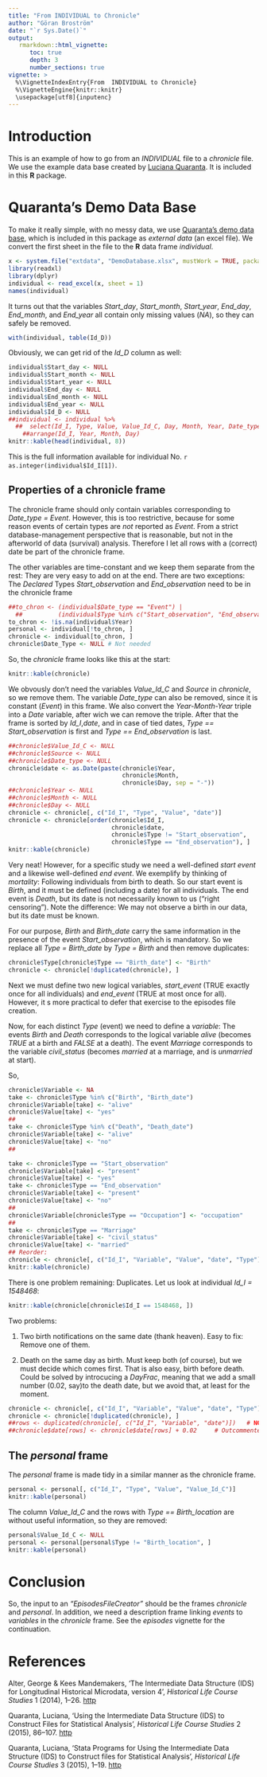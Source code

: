 ```yaml
---
title: "From INDIVIDUAL to Chronicle"
author: "Göran Broström"
date: "`r Sys.Date()`"
output: 
   rmarkdown::html_vignette:
      toc: true
      depth: 3
      number_sections: true
vignette: >
  %\VignetteIndexEntry{From  INDIVIDUAL to Chronicle}
  %\VignetteEngine{knitr::knitr}
  \usepackage[utf8]{inputenc}
---
```


# Introduction 

This is an example of how to go from an *INDIVIDUAL* file to a *chronicle* file. We use the example data base created by [Luciana Quaranta](http://www.ekh.lu.se/personal/staff/ekh-lqn). It is included in this **R** package.



# Quaranta's Demo Data Base

To make it really simple, with no messy data, we use [Quaranta's demo data base](http://www.ehps-net.eu/article/stata-programs-using-intermediate-data-structure-ids-construct-files-statistical-analysis), which is included in this package as *external data* (an excel file). We convert the first sheet in the file to the **R** data frame *individual*.

```r
x <- system.file("extdata", "DemoDatabase.xlsx", mustWork = TRUE, package = "idsr")
library(readxl)
library(dplyr)
individual <- read_excel(x, sheet = 1)
names(individual)
```

It turns out that the variables *Start_day*, *Start_month*, *Start_year*, *End_day*, *End_month*, and *End_year* all contain only missing values (*NA*), so they can safely be removed.  

```r
with(individual, table(Id_D))
```

Obviously, we can get rid of the *Id_D* column as well:

```r
individual$Start_day <- NULL
individual$Start_month <- NULL
individual$Start_year <- NULL
individual$End_day <- NULL
individual$End_month <- NULL
individual$End_year <- NULL
individual$Id_D <- NULL
##individual <- individual %>%
  ##  select(Id_I, Type, Value, Value_Id_C, Day, Month, Year, Date_type, Source) %>%
    ##arrange(Id_I, Year, Month, Day)
knitr::kable(head(individual, 8))
```


This is the full information available for individual No. `r as.integer(individual$Id_I[1])`.

## Properties of a chronicle frame

The chronicle frame should only contain variables corresponding to *Date_type = Event*. However, this is too restrictive, because for some reason events of certain types are *not* reported as *Event*. From a strict database-management perspective that is reasonable, but not in the afterworld of data (survival) analysis. Therefore I let all rows with a (correct) date be part of the chronicle frame.

The other variables are time-constant and we keep them separate from the rest: They are very easy to add on at the end. There are two exceptions: The *Declared* Types *Start_observation* and *End_observation* need to be in the chronicle frame

```r
##to_chron <- (individual$Date_type == "Event") | 
  ##          (individual$Type %in% c("Start_observation", "End_observation"))
to_chron <- !is.na(individual$Year)
personal <- individual[!to_chron, ]
chronicle <- individual[to_chron, ]
chronicle$Date_Type <- NULL # Not needed
```

So, the *chronicle* frame looks like this at the start:


```r
knitr::kable(chronicle)
```

We obvously don't need the variables *Value_Id_C* and *Source* in *chronicle*,
so we remove them. The variable *Date_type* can also be removed, since it is 
constant (*Event*) in this frame.
We also convert the *Year-Month-Year* triple into a *Date* variable, after wich 
we can remove the triple. After that the frame is sorted by *Id_I*,*date*, and 
in case of tied dates, *Type == Start_observation* is first and 
*Type == End_observation* is last.

```r
##chronicle$Value_Id_C <- NULL
##chronicle$Source <- NULL
##chronicle$Date_type <- NULL
chronicle$date <- as.Date(paste(chronicle$Year, 
                                chronicle$Month, 
                                chronicle$Day, sep = "-"))
##chronicle$Year <- NULL
##chronicle$Month <- NULL
##chronicle$Day <- NULL
chronicle <- chronicle[, c("Id_I", "Type", "Value", "date")]
chronicle <- chronicle[order(chronicle$Id_I,
                             chronicle$date,
                             chronicle$Type != "Start_observation",
                             chronicle$Type == "End_observation"), ]
knitr::kable(chronicle)
```

Very neat! However, for a specific study we need a well-defined *start event* 
and a likewise well-defined *end event*. We exemplify by thinking of 
*mortality*: Following individuals from birth to death. So our start event is 
*Birth*, and it must be defined (including a date) for all individuals. The end
event is *Death*, but its date is not necessarily known to us 
("right censoring"). Note the difference: We may not observe a birth in our 
data, but its date must be known.

For our purpose, *Birth* and *Birth_date* carry the same information in the 
presence of the event *Start_observation*, which is mandatory. So we replace all 
*Type = Birth_date* by *Type = Birth* and then remove duplicates:

```r
chronicle$Type[chronicle$Type == "Birth_date"] <- "Birth"
chronicle <- chronicle[!duplicated(chronicle), ]
```

Next we must define two new logical variables, *start_event* (TRUE exactly once for all individuals) and *end_event* (TRUE at most once for all). However, it s more practical to defer that exercise to the episodes file creation.


Now, for each distinct *Type* (event) we need to define a *variable*: The events *Birth* and *Death* corresponds to the logical variable *alive* (becomes *TRUE* at a birth and *FALSE* at a death). The event *Marriage* corresponds to the variable *civil_status* (becomes *married* at a marriage, and is *unmarried* at start).

So,

```r
chronicle$Variable <- NA
take <- chronicle$Type %in% c("Birth", "Birth_date")
chronicle$Variable[take] <- "alive"
chronicle$Value[take] <- "yes"
##
take <- chronicle$Type %in% c("Death", "Death_date")
chronicle$Variable[take] <- "alive"
chronicle$Value[take] <- "no"
##

take <- chronicle$Type == "Start_observation"
chronicle$Variable[take] <- "present"
chronicle$Value[take] <- "yes"
take <- chronicle$Type == "End_observation"
chronicle$Variable[take] <- "present"
chronicle$Value[take] <- "no"
##
chronicle$Variable[chronicle$Type == "Occupation"] <- "occupation"
##
take <- chronicle$Type == "Marriage"
chronicle$Variable[take] <- "civil_status"
chronicle$Value[take] <- "married"
## Reorder:
chronicle <- chronicle[, c("Id_I", "Variable", "Value", "date", "Type")]
knitr::kable(chronicle)
```

There is one problem remaining: Duplicates. Let us look at individual 
*Id_I = 1548468*:

```r
knitr::kable(chronicle[chronicle$Id_I == 1548468, ])
```

Two problems:

1. Two birth notifications on the same date (thank heaven). Easy to fix: Remove
   one of them.

2. Death on the same day as birth. Must keep both (of course), but we must 
   decide which comes first. That is also easy, birth before death. Could be 
   solved by 
   introcucing a *DayFrac*, meaning that we add a small number (0.02, say)to 
   the death date, but we avoid that, at least for the moment. 
   
   


```r
chronicle <- chronicle[, c("Id_I", "Variable", "Value", "date", "Type")]
chronicle <- chronicle[!duplicated(chronicle), ]
##rows <- duplicated(chronicle[, c("Id_I", "Variable", "date")])   # NOTE:
##chronicle$date[rows] <- chronicle$date[rows] + 0.02     # Outcommented!!
```

## The *personal* frame

The *personal* frame is made tidy in a similar manner as the chronicle frame.

```r
personal <- personal[, c("Id_I", "Type", "Value", "Value_Id_C")]
knitr::kable(personal)
```

The column *Value_Id_C* and the rows with *Type == Birth_location* are without
useful information, so they are removed:

```r
personal$Value_Id_C <- NULL
personal <- personal[personal$Type != "Birth_location", ]
knitr::kable(personal)
```


# Conclusion

So, the input to an *"EpisodesFileCreator"* should be the frames *chronicle* 
and *personal*. In addition, we need a description frame linking *events* to 
*variables* in the *chronicle* frame. See the *episodes* vignette for the continuation.

# References

Alter, George & Kees Mandemakers, 'The Intermediate Data Structure (IDS) for Longitudinal Historical Microdata, version 4', *Historical Life Course Studies* 1 (2014), 1--26.
[http](http://hdl.handle.net/10622/23526343-2014-0001?locatt=view:master)

Quaranta, Luciana, 'Using the Intermediate Data Structure (IDS) to Construct Files for Statistical Analysis', *Historical Life Course Studies* 2 (2015), 86--107.
[http](http://hdl.handle.net/10622/23526343-2015-0007?locatt=view:master)

Quaranta, Luciana, 'Stata Programs for Using the Intermediate Data Structure (IDS) to Construct files for Statistical Analysis', *Historical Life Course Studies* 3 (2015), 1--19. [http](http://hdl.handle.net/10622/23526343-2016-0001?locatt=view:master())
